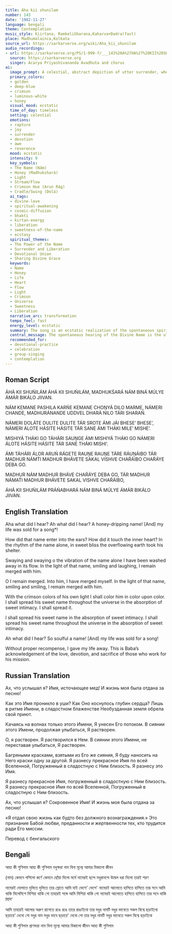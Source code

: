 ```yaml
---
title: Aha kii shunilam
number: 143
date: '1982-11-27'
language: bengali
theme: Contemplation
music_style: Kiirtana, RamkeliGharana,Kaharva+Dadra(fast)
place: Madhumalainca,Kolkata
source_url: https://sarkarverse.org/wiki/Aha_kii_shunilam
audio_recordings:
- url: https://sarkarverse.org/PS/1-999-f/___143%20A%27HA%27%20KII%20SHUNILA%27M.mp3
  source: https://sarkarverse.org
  singer: Acarya Priyashivananda Avadhuta and chorus
ai:
  image_prompt: A celestial, abstract depiction of utter surrender, where a devotee's figure dissolves into a radiant, golden-crimson flow, representing the transformative power of the Divine Name (Nám). The composition features swirling currents of luminous deep-blue and molten gold, emanating from a central, honey-like core. This intense light forms an 'Arun Rág' (crimson dawn) halo around the figure, symbolizing the spirit being dyed in passionate divine love, scattering sparks of ecstatic joy and light across a cosmic background, suggesting universal diffusion.
  primary_colors:
  - golden
  - deep-blue
  - crimson
  - luminous-white
  - honey
  visual_mood: ecstatic
  time_of_day: timeless
  setting: celestial
  emotions:
  - rapture
  - joy
  - surrender
  - devotion
  - awe
  - reverence
  mood: ecstatic
  intensity: 9
  key_symbols:
  - The Name (Nám)
  - Honey (Madhukshará)
  - Light
  - Stream/Flow
  - Crimson Hue (Arun Rág)
  - Cradle/Swing (Dolá)
  ai_tags:
  - divine-love
  - spiritual-awakening
  - cosmic-diffusion
  - bhakti
  - kirtan-energy
  - liberation
  - sweetness-of-the-name
  - ecstasy
  spiritual_themes:
  - The Power of the Name
  - Surrender and Liberation
  - Devotional Union
  - Sharing Divine Grace
  keywords:
  - Name
  - Honey
  - Life
  - Heart
  - Flow
  - Light
  - Crimson
  - Universe
  - Sweetness
  - Liberation
  narrative_arc: transformation
  tempo_feel: fast
  energy_level: ecstatic
  summary: The song is an ecstatic realization of the spontaneous spiritual liberation brought by merely hearing the Divine Name. The poet marvels at how this 'honey-exuding' Name instantly penetrated their ear and heart, dissolving their life's burden ('free from ebony') without any cost. This overwhelming joy leads the devotee to perpetually float in the stream of the Name, seeking union with the Divine and, subsequently, resolving to spread this sweet Name and its light throughout the entire cosmos.
  central_message: The spontaneous hearing of the Divine Name is the ultimate act of grace, instantaneously granting liberation and filling the devotee with an irresistible urge to share this sweet light universally.
  recommended_for:
  - devotional-practice
  - celebration
  - group-singing
  - contemplation
---
```


## Roman Script

ÁHÁ KII SHUŃILÁM
ÁHÁ KII SHUŃILÁM, MADHUKŚARÁ NÁM
BINÁ MÚLYE ÁMÁR BIKÁLO JIIVAN.

NÁM KEMANE PASHILA KARŃE
KEMANE CHOṊYÁ DILO MARME,
NÁMERI CHANDE, MADHURÁNANDE
UDDVEL DHARÁ NILO TÁRI SHARAŃ.

NÁMERI DOLÁTE DULITE DULITE
TÁR SROTE ÁMI JÁI BHESE’ BHESE’,
NÁMERI ÁLOTE HÁSITE HÁSITE
TÁR SANE ÁMI THÁKI MILE’ MISHE’.

MISHIYÁ THÁKI GO
TÁHÁRI SAUṊGE ÁMI MISHIYÁ THÁKI GO
NÁMERI ÁLOTE HÁSITE HÁSITE
TÁR SANE THÁKI MISHI’.

ÁMI TÁHÁRI ÁLOR ARUŃ RÁGETE
RAUṊE RAUṊE TÁRE RÁUṊÁIBO
TÁR MADHUR NÁMT́I MADHUR BHÁVETE
SAKAL VISHVE CHAŔÁIBO
CHAŔÁYE DEBA GO.

MADHUR NÁM MADHUR BHÁVE
CHAŔÁYE DEBA GO,
TÁR MADHUR NÁMAT́I MADHUR BHÁVETE
SAKAL VISHVE CHAŔÁIBO,

ÁHÁ KII SHUŃILÁM PRÁŃABHARÁ NÁM
BINÁ MÚLYE ÁMÁR BIKÁLO JIIVAN.

## English Translation

Aha what did I hear?
Ah what did I hear? A honey-dripping name!
[And] my life was sold for a song*!

How did that name enter into the ears?
How did it touch the inner heart?
In the rhythm of the name alone, in sweet bliss
the overflowing earth took his shelter.

Swaying and swaying
o the vibration of the name alone
I have been washed away in its flow.
In the light of that name, smiling and laughing,
I remain merged with him.

O I remain merged.
Into him, I have merged myself.
In the light of that name, smiling and smiling,
I remain merged with him.

With the crimson colors of his own light
I shall color him in color upon color.
I shall spread his sweet name throughout the universe
in the absorption of sweet intimacy.
I shall spread it.

I shall spread his sweet name
in the absorption of sweet intimacy.
I shall spread his sweet name
throughout the universe
in the absorption of sweet intimacy.

Ah what did I hear? So soulful a name!
[And] my life was sold for a song!

Without proper recompense, I gave my life away.
This is Baba’s acknowledgement of the love, devotion,
and sacrifice of those who work for his mission.

## Russian Translation

Ах, что услышал я? Имя, источающее мед!
И жизнь моя была отдана за песню!

Как это Имя проникло в уши?
Как Оно коснулось глубин сердца?
Лишь в ритме Имени, в сладостном блаженстве
Необузданная земля обрела свой приют.

Качаясь на волнах только этого Имени,
Я унесен Его потоком.
В сиянии этого Имени, продолжая улыбаться,
Я растворен.

О, я растворен.
Я растворился в Нем.
В сиянии этого Имени, не переставая улыбаться,
Я растворен.

Багряными красками, взятыми из Его же сияния,
Я буду наносить на Него краски одну за другой.
Я разнесу прекрасное Имя по всей Вселенной,
Погруженный в сладостную с Ним близость.
Я разнесу это Имя.

Я разнесу прекрасное Имя,
погруженный в сладостную с Ним близость.
Я разнесу прекрасное Имя по всей Вселенной,
Погруженный в сладостную с Ним близость.

Ах, что услышал я? Сокровенное Имя!
И жизнь моя была отдана за песню!

«Я отдал свою жизнь
как будто без должного вознаграждения.»
Это признание Бабой любви, преданности
и жертвенности тех, кто трудится ради Его миссии.

Перевод с бенгальского

## Bengali

আহা কী শুণিলাম
আহা কী শুণিলাম মধুক্ষরা নাম 
বিনা মূল্যে আমার বিকালো জীবন

(নাম) কেমনে পশিলো কর্ণে 
কেমনে ছোঁয়া দিলো মর্মে
নামেরই ছন্দে মধুরানন্দে 
উদ্বেল ধরা নিলো তারই শরণ

নামেরই দোলাতে দুলিতে দুলিতে 
তার স্রোতে আমি যাই ভেসে' ভেসে'
নামেরই আলোতে হাসিতে হাসিতে 
তার সনে আমি থাকি মিলেমিশে
মিশিয়া থাকি গো
তাহারই সঙ্গে আমি মিশিয়া থাকি গো
নামেরই আলোতে হাসিতে হাসিতে 
তার সনে থাকি মিশি'

আমি তাহারই আলোর অরুণ রাগেতে 
রঙে রঙে তারে রাঙাইবো
তার মধুর নামটি মধুর ভাবেতে 
সকল বিশ্বে ছড়াইবো
ছড়ায়ে' দেবো গো
মধুর নাম মধুর ভাবে 
ছড়ায়ে' দেবো গো
তার মধুর নামটি মধুর ভাবেতে 
সকল বিশ্বে ছড়াইবো

আহা কী শুণিলাম প্রাণভরা নাম 
বিনা মূল্যে আমার বিকালো জীবন
আহা কী শুণিলাম
